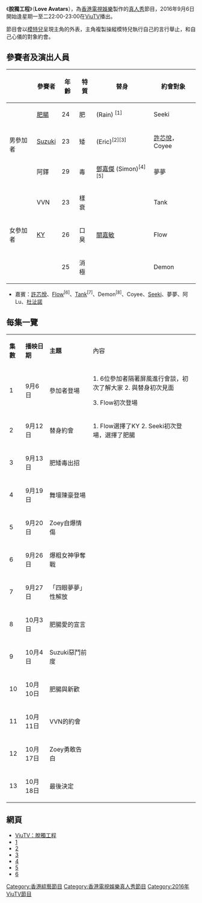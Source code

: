 《'''脫獨工程'''》（'''Love Avatars'''），為[[香港電視娛樂|香港電視娛樂]]製作的[[真人秀|真人秀]]節目，2016年9月6日開始逢星期一至二22:00-23:00在[[ViuTV|ViuTV]]播出。

節目會以[[模特兒|模特兒]]呈現主角的外表，主角複製操縱模特兒執行自己的言行舉止，和自己心儀的對象約會。

==參賽者及演出人員==
{| class="wikitable"
!
!參賽者
!年齡
!特質
!替身
!約會對象
|-
| rowspan="3" |男參加者
|[[徐浩昌|肥腸]]
|24
|肥
|{{tsl|yue|方震揚}} (Rain) <sup>[1]</sup>
|Seeki
|-
|[[李建邦|Suzuki]]
|23
|矮
|{{tsl|yue|梁嘉進}} (Eric)<sup>[2][3]</sup>
|[[許芯悅|許芯悅]]，Coyee
|-
|阿鐸
|29
|毒
|[[鄧嘉傑|鄧嘉傑]] (Simon)<sup>[4][5]</sup>
|夢夢
|-
| rowspan="3" |女參加者
|VVN
|23
|樣衰
|{{tsl|yue|范愷雯}}
|Tank
|-
|[[黃嘉瀛|KY]]
|26
|口臭
|[[關嘉敏|關嘉敏]]
|Flow
|-
|{{tsl|yue|馬端琳|Zoey}}
|25
|消極
|{{tsl|yue|劉欣靈}}
|Demon
|}

*嘉賓：[[許芯悅|許芯悅]]、[[梁裕恆|Flow]]<sup>[6]</sup>、[[梁德忠|Tank]]<sup>[7]</sup>、Demon<sup>[8]</sup>、Coyee、[[馮詩琪|Seeki]]、夢夢、阿Lu、[[杜沚諾|杜沚諾]]

== 每集一覽 ==
{| class="wikitable" style="text-align:center"
|'''集數'''||'''播映日期'''||'''主題'''
|內容
|-
| 1 || 9月6日 || 參加者登場
|1. 6位參加者隔著屏風進行會談，初次了解大家
2. 與替身初次見面

3. Flow初次登場
|-
| 2 || 9月12日 || 替身約會
|1. Flow選擇了KY
2. Seeki初次登場，選擇了肥腸
|-
| 3 || 9月13日 || 肥矮毒出招
|
|-
| 4 || 9月19日 || 舞壇陳豪登場
|
|-
| 5 ||9月20日
| Zoey自爆情傷
|
|-
| 6 ||9月26日
| 爆粗女神爭奪戰
|
|-
| 7 ||9月27日
| 「四眼夢夢」性解放
|
|-
| 8 ||10月3日
| 肥腸愛的宣言
|
|-
| 9 ||10月4日
| Suzuki惡鬥前度
|
|-
| 10 ||10月10日
| 肥腸與新歡
|
|-
| 11 ||10月11日
| VVN的約會
|
|-
| 12 ||10月17日
| Zoey勇敢告白
|
|-
| 13 ||10月18日
| 最後決定
|
|}

== 網頁 ==
* [http://viu.tv/encore/love-avatars ViuTV：脫獨工程] {{Wayback|url=http://viu.tv/encore/love-avatars |date=20210308130904 }}
* [https://www.facebook.com/sunnyfongp?lst=100000194875231%3A1377794951%3A1486063339]
* [https://www.facebook.com/ericlkc/?rc=p] 
* [https://www.facebook.com/simon.egg.7] {{Wayback|url=https://www.facebook.com/simon.egg.7 |date=20210308131003 }} 
* [https://www.facebook.com/simontang131/] {{Wayback|url=https://www.facebook.com/simontang131/ |date=20210308130933 }}
* [https://www.facebook.com/tank.leung.7] 
* [https://www.facebook.com/damon.ho.9] {{Wayback|url=https://www.facebook.com/damon.ho.9 |date=20210308130942 }} 
{{2016年ViuTV實況娛樂}}
[[Category:香港綜藝節目|Category:香港綜藝節目]]
[[Category:香港電視娛樂真人秀節目|Category:香港電視娛樂真人秀節目]]
[[Category:2016年ViuTV節目|Category:2016年ViuTV節目]]